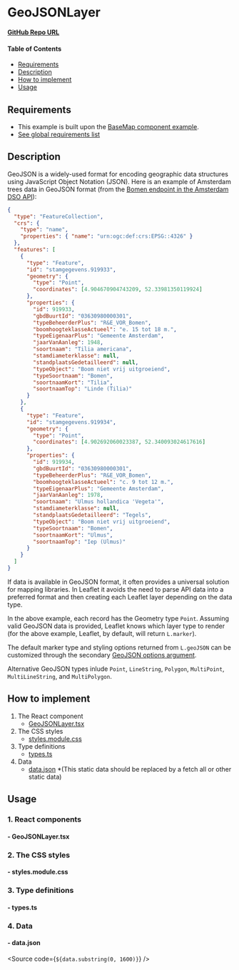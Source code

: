 
<Meta of={GeoJSONLayerStories} />

# GeoJSONLayer

**[GitHub Repo URL](https://github.com/Amsterdam/ee-react-map-demos/tree/main/src/pages/GeoJSONLayer)**

#### Table of Contents

- [Requirements](#requirements)
- [Description](#description)
- [How to implement](#how-to-implement)
- [Usage](#usage)

## Requirements

- This example is built upon the [BaseMap component example](./?path=/docs/react-baselayer--docs).
- [See global requirements list](./?path=/docs/global-requirements--docs)

## Description

GeoJSON is a widely-used format for encoding geographic data structures using JavaScript Object Notation (JSON). Here is an example of Amsterdam trees data in GeoJSON format (from the [Bomen endpoint in the Amsterdam DSO API](https://api.data.amsterdam.nl/v1/docs/datasets/bomen.html)):

```geojson
{
  "type": "FeatureCollection",
  "crs": {
    "type": "name",
    "properties": { "name": "urn:ogc:def:crs:EPSG::4326" }
  },
  "features": [
    {
      "type": "Feature",
      "id": "stamgegevens.919933",
      "geometry": {
        "type": "Point",
        "coordinates": [4.904670904743209, 52.33981350119924]
      },
      "properties": {
        "id": 919933,
        "gbdBuurtId": "03630980000301",
        "typeBeheerderPlus": "R&E_VOR_Bomen",
        "boomhoogteklasseActueel": "e. 15 tot 18 m.",
        "typeEigenaarPlus": "Gemeente Amsterdam",
        "jaarVanAanleg": 1948,
        "soortnaam": "Tilia americana",
        "stamdiameterklasse": null,
        "standplaatsGedetailleerd": null,
        "typeObject": "Boom niet vrij uitgroeiend",
        "typeSoortnaam": "Bomen",
        "soortnaamKort": "Tilia",
        "soortnaamTop": "Linde (Tilia)"
      }
    },
    {
      "type": "Feature",
      "id": "stamgegevens.919934",
      "geometry": {
        "type": "Point",
        "coordinates": [4.902692060023387, 52.340093024617616]
      },
      "properties": {
        "id": 919934,
        "gbdBuurtId": "03630980000301",
        "typeBeheerderPlus": "R&E_VOR_Bomen",
        "boomhoogteklasseActueel": "c. 9 tot 12 m.",
        "typeEigenaarPlus": "Gemeente Amsterdam",
        "jaarVanAanleg": 1978,
        "soortnaam": "Ulmus hollandica 'Vegeta'",
        "stamdiameterklasse": null,
        "standplaatsGedetailleerd": "Tegels",
        "typeObject": "Boom niet vrij uitgroeiend",
        "typeSoortnaam": "Bomen",
        "soortnaamKort": "Ulmus",
        "soortnaamTop": "Iep (Ulmus)"
      }
    }
  ]
}
```

If data is available in GeoJSON format, it often provides a universal solution for mapping libraries. In Leaflet it avoids the need to parse API data into a preferred format and then creating each Leaflet layer depending on the data type.

In the above example, each record has the Geometry type `Point`. Assuming valid GeoJSON data is provided, Leaflet knows which layer type to render (for the above example, Leaflet, by default, will return `L.marker`).

The default marker type and styling options returned from `L.geoJSON` can be customized through the secondary <a href="https://leafletjs.com/reference.html#geojson-option" target="_blank">GeoJSON options argument</a>.

Alternative GeoJSON types inlude `Point`, `LineString`, `Polygon`, `MultiPoint`, `MultiLineString`, and `MultiPolygon`.

## How to implement

1. The React component
    * [GeoJSONLayer.tsx](#--geojsonlayertsx)
2. The CSS styles
    * [styles.module.css](#--stylesmodulecss)
3. Type definitions
    * [types.ts](#--typests)
4. Data
    * [data.json](#--datajson) *(This static data should be replaced by a fetch all or other static data)

## Usage

### 1. React components

#### - GeoJSONLayer.tsx

<Source code={GeoJSONLayer} />

### 2. The CSS styles

#### - styles.module.css

<Source code={styles} />

### 3. Type definitions

#### - types.ts

<Source code={types} />

### 4. Data

#### - data.json

<Source code={`${data.substring(0, 1600)}`} />
